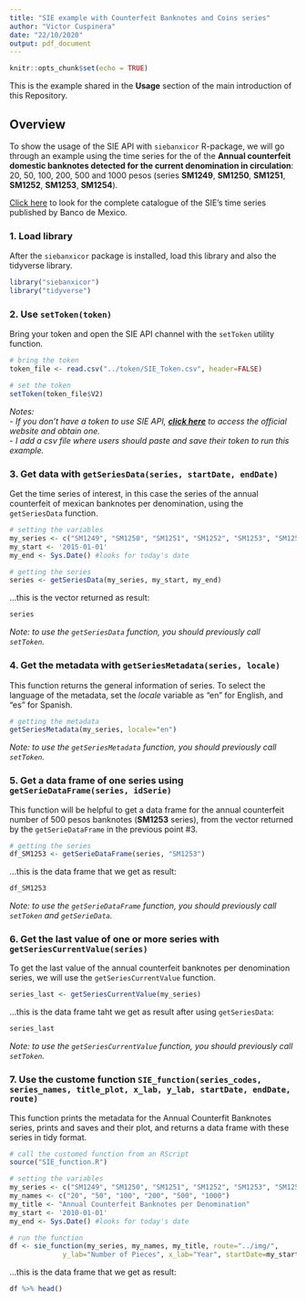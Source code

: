 ```yaml
---
title: "SIE example with Counterfeit Banknotes and Coins series"
author: "Victor Cuspinera"
date: "22/10/2020"
output: pdf_document
---
```


```r
knitr::opts_chunk$set(echo = TRUE)
```

This is the example shared in the __Usage__ section of the main introduction of this Repository.

## Overview

To show the usage of the SIE API with `siebanxicor` R-package, we will go through an example using the time series for the of the __Annual counterfeit domestic banknotes detected for the current denomination in circulation__: 20, 50, 100, 200, 500 and 1000 pesos  (series __SM1249__, __SM1250__, __SM1251__, __SM1252__, __SM1253__, __SM1254__).

[Click here](https://www.banxico.org.mx/SieAPIRest/service/v1/doc/catalogoSeries) to look for the complete catalogue of the SIE's time series published by Banco de Mexico.

### 1. Load library

After the `siebanxicor` package is installed, load this library and also the tidyverse library.
```r
library("siebanxicor")
library("tidyverse")
```


### 2. Use `setToken(token)`

Bring your token and open the SIE API channel with the `setToken` utility function.
```r
# bring the token
token_file <- read.csv("../token/SIE_Token.csv", header=FALSE)

# set the token
setToken(token_file$V2)
```
_Notes:_  
- _If you don't have a token to use SIE API, [**click here**](https://www.banxico.org.mx/SieAPIRest/service/v1/token) to access the official website and obtain one._  
- _I add a csv file where users should paste and save their token to run this example._  


### 3. Get data with `getSeriesData(series, startDate, endDate)`

Get the time series of interest, in this case the series of the annual counterfeit of mexican banknotes per denomination, using the `getSeriesData` function.
```r
# setting the variables
my_series <- c("SM1249", "SM1250", "SM1251", "SM1252", "SM1253", "SM1254")
my_start <- '2015-01-01'
my_end <- Sys.Date() #looks for today's date

# getting the series
series <- getSeriesData(my_series, my_start, my_end)
```

...this is the vector returned as result:
```r
series
```
_Note: to use the `getSeriesData` function, you should previously call `setToken`._


### 4. Get the metadata with `getSeriesMetadata(series, locale)`

This function returns the general information of series. To select the language of the metadata, set the _locale_ variable as "en" for English, and "es" for Spanish.

```r
# getting the metadata
getSeriesMetadata(my_series, locale="en")
```

_Note: to use the `getSeriesMetadata` function, you should previously call `setToken`._

### 5. Get a data frame of one series using `getSerieDataFrame(series, idSerie)`
This function will be helpful to get a data frame for the annual counterfeit number of 500 pesos banknotes (__SM1253__ series), from the vector returned by the `getSerieDataFrame` in the previous point #3.

```r
# getting the series
df_SM1253 <- getSerieDataFrame(series, "SM1253")
```

...this is the data frame that we get as result:
```r
df_SM1253
```

_Note: to use the `getSerieDataFrame` function, you should previously call `setToken` and `getSerieData`._


### 6. Get the last value of one or more series with `getSeriesCurrentValue(series)`

To get the last value of the annual counterfeit banknotes per denomination series, we will use the `getSeriesCurrentValue` function.

```r
series_last <- getSeriesCurrentValue(my_series)
```

...this is the data frame taht we get as result after using `getSeriesData`:
```r
series_last
```
_Note: to use the `getSeriesCurrentValue` function, you should previously call `setToken`._


### 7. Use the custome function `SIE_function(series_codes, series_names, title_plot, x_lab, y_lab, startDate, endDate, route)`

This function prints the metadata for the Annual Counterfit Banknotes series, prints and saves and their plot, and returns a data frame with these series in tidy format.

```r
# call the customed function from an RScript
source("SIE_function.R")

# setting the variables
my_series <- c("SM1249", "SM1250", "SM1251", "SM1252", "SM1253", "SM1254")
my_names <- c("20", "50", "100", "200", "500", "1000")
my_title <- "Annual Counterfeit Banknotes per Denomination"
my_start <- '2010-01-01'
my_end <- Sys.Date() #looks for today's date

# run the function
df <- sie_function(my_series, my_names, my_title, route="../img/",
             y_lab="Number of Pieces", x_lab="Year", startDate=my_start)
```

...this is the data frame that we get as result:
```r
df %>% head()
```
